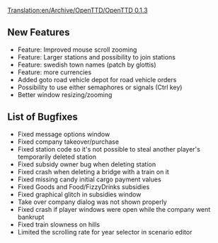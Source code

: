 [[Translation:en/Archive/OpenTTD/OpenTTD 0.1.3]]

{{en/Archive/OpenTTD/Navigation}}
{{en/Archive/OpenTTD/NaviPrevNext|prev=en/Archive/OpenTTD/OpenTTD 0.1.2|next=en/Archive/OpenTTD/OpenTTD 0.1.4|date=18 March 2004}}

==New Features==
*Feature: Improved mouse scroll zooming
*Feature: Larger stations and possibility to join stations
*Feature: swedish town names (patch by glottis)
*Feature: more currencies
*Added goto road vehicle depot for road vehicle orders
*Possibility to use either semaphores or signals (Ctrl key)
*Better window resizing/zooming

==List of Bugfixes==
*Fixed message options window
*Fixed company takeover/purchase
*Fixed station code so it's not possible to steal another player's temporarily deleted station
*Fixed subsidy owner bug when deleting station
*Fixed crash when deleting a bridge with a train on it
*Fixed missing candy initial cargo payment values
*Fixed Goods and Food/FizzyDrinks subsidies
*Fixed graphical glitch in subsidies window
*Take over company dialog was not shown properly
*Fixed crash if player windows were open while the company went bankrupt
*Fixed train slowness on hills
*Limited the scrolling rate for year selector in scenario editor